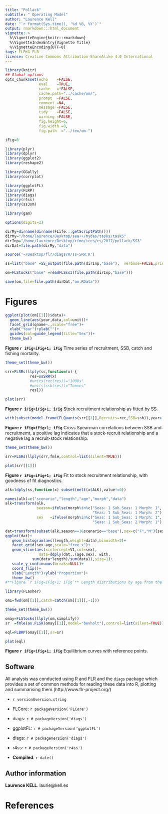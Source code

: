 ```yaml
---
title: "Pollack" 
subtitle: " Operating Model"
author: "Laurence Kell"
date: "`r format(Sys.time(), '%d %B, %Y')`"
output: rmarkdown:::html_document
vignette: >
  %\VignetteEngine{knitr::rmarkdown}
  %\VignetteIndexEntry{Vignette Title}
  %\VignetteEncoding{UTF-8}
tags: FLPKG FLR
license: Creative Commons Attribution-ShareAlike 4.0 International
---
```

  

```r
library(knitr)
## Global options
opts_chunk$set(echo    =FALSE,
               eval    =TRUE,
               cache   =!FALSE,
               cache.path="../cache/om/",
               prompt  =FALSE,
               comment =NA,
               message =FALSE,
               tidy    =FALSE,
               warning =FALSE,
               fig.height=6,
               fig.width =8,
               fig.path  ="../tex/om-")

iFig=0
```
```r
library(plyr)
library(dplyr)
library(ggplot2)
library(reshape2)

library(GGally)
library(corrplot)

library(ggplotFL)
library(FLRP)
library(diags)
library(r4ss)
library(ss3om)

library(gam)

options(digits=3)
```
```r
dirMy=dirname(dirname(FLife:::getScriptPath()))
dirMy="/home/laurence/Desktop/sea++/mydas/tasks/task5"
dirInp="/home/laurence/Desktop/rfmo/ices/cs/2017/pollack/SS3"
dirDat=file.path(dirMy,"data")
```
```r
source('~/Desktop/flr/diags/R/ss-SRR.R')
```

```r
ss=list("base" =SS_output(file.path(dirInp,"base"),  verbose=FALSE,printstats=FALSE))
```

```r
om=FLStocks("base" =readFLSss3(file.path(dirInp,"base")))

save(om,file=file.path(dirDat,"om.RData"))
```


\newpage
# Figures
```r
ggplot(plot(om[[1]])$data)+
  geom_line(aes(year,data,col=unit))+
  facet_grid(qname~.,scale="free")+
  xlab("Year")+ylab("")+
  guides(col=guide_legend(title="Sex"))+
  theme_bw()
```
**Figure `r iFig=iFig+1; iFig`** Time series of recruitment, SSB, catch and fishing mortality.


```r
theme_set(theme_bw())

srr=FLSRs(llply(ss,function(x) {
           res=ssSRR(x)
           #units(rec(res))="1000s"
           #units(ssb(res))="Tonnes"
           res}))

plot(srr)
```
**Figure `r iFig=iFig+1; iFig`** Stock recruitment relationship as fitted by SS.  


```r
with(subset(model.frame(FLQuants(srr[[1]],Recruits=rec,SSB=ssb)),year>1980),ccf(rank(SSB),rank(Recruits)))
```
**Figure `r iFig=iFig+1; iFig`** Cross Spearman correlations between SSB and recruitmemt, a positive lag indicates that a stock-recruit relationship and a negative lag a recruit-stock relationship.

```r
theme_set(theme_bw())

srr=FLSRs(llply(srr,fmle,control=list(silent=TRUE)))

plot(srr[[1]])
```
**Figure `r iFig=iFig+1; iFig`** Fit to stock recruitment relationship, with goodness of fit diagnostics. 


```r
alk=ldply(ss,function(x) subset(melt(x$ALK),value!=0))

names(alk)=c("scenario","length","age","morph","data")
alk=transform(alk,
              season=ifelse(morph%in%c("Seas: 1 Sub_Seas: 1 Morph: 1",
                                       "Seas: 1 Sub_Seas: 1 Morph: 2"),1,2),
              sex   =ifelse(morph%in%c("Seas: 1 Sub_Seas: 1 Morph: 1",
                                       "Seas: 1 Sub_Seas: 2 Morph: 1"),1,2))

dat=transform(subset(alk,season==1&scenario=="base"),sex=c("F","M")[sex])
ggplot(dat)+
   geom_histogram(aes(length,weight=data),binwidth=2)+
   facet_grid(sex~age,scale="free_x")+
   geom_vline(aes(xintercept=V1,col=sex),
               data=ddply(dat,.(age,sex), with,  
            sum(data*length)/sum(data)),size=1)+
   scale_y_continuous(breaks=NULL)+
   coord_flip()+
   xlab("Length")+ylab("Proportion")+
   theme_bw()
#**Figure `r iFig=iFig+1; iFig`** Length distributions by age from the age length key generated by SS3.
```

```r
library(FLasher)

om1=fwd(om[[1]],catch=catch(om[[1]][,-1]))
```


```r
theme_set(theme_bw())

omay=FLStocks(llply(om,simplify))
sr  =fmle(as.FLSR(omay[[1]],model="bevholt"),control=list(silent=TRUE))

eql=FLBRP(omay[[1]],sr=sr)

plot(eql)
```
**Figure `r iFig=iFig+1; iFig`** Equilibrium curves with reference points.


\newpage
## Software
All analysis was conducted using R and FLR and the `diags` package which provides a set of common methods for reading these data into R, plotting and summarising them.(http://www.flr-project.org/)

* `r version$version.string`
* FLCore: `r packageVersion('FLCore')`
* diags: `r # packageVersion('diags')`
* ggplotFL: `r # packageVersion('ggplotFL')`
* diags: `r # packageVersion('diags')`
* r4ss: `r # packageVersion('r4ss')`

* **Compiled**: `r date()`

## Author information

**Laurence KELL**. laurie@kell.es

# References {#References}